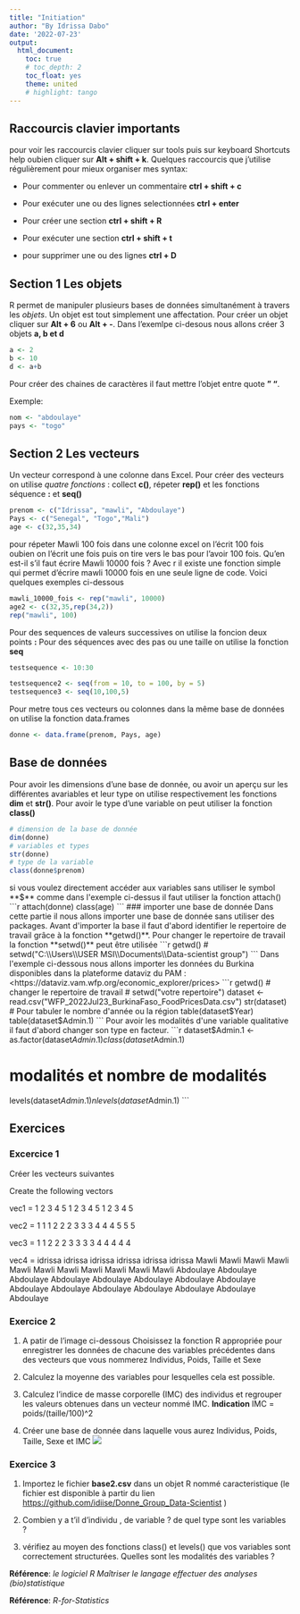 ```yaml
---
title: "Initiation"
author: "By Idrissa Dabo"
date: '2022-07-23'
output:
  html_document:
    toc: true
    # toc_depth: 2
    toc_float: yes
    theme: united
    # highlight: tango
---
```


## Raccourcis clavier importants
pour voir les raccourcis clavier cliquer sur tools  puis sur keyboard Shortcuts help oubien cliquer sur **Alt + shift + k**.
Quelques raccourcis que j'utilise régulièrement pour mieux organiser mes syntax:

* Pour commenter ou enlever un commentaire **ctrl + shift + c**

* Pour exécuter une ou des lignes selectionnées **ctrl + enter**

* Pour créer une section **ctrl + shift + R**

* Pour exécuter une section **ctrl + shift + t**

* pour supprimer une ou des lignes **ctrl + D**

## Section 1 Les objets
R permet de manipuler plusieurs bases de données simultanément à travers les *objets*.
Un objet est tout simplement une affectation. Pour créer un objet cliquer sur **Alt + 6** ou **Alt + -**. Dans l'exemlpe ci-desous nous allons créer 3 objets **a, b et d**
```r
a <- 2
b <- 10
d <- a+b
```
Pour créer des chaines de caractères il faut mettre l'objet entre quote **" "**.

Exemple:
```r
nom <- "abdoulaye"
pays <- "togo"
```

## Section 2  Les vecteurs
Un vecteur correspond à une colonne dans Excel. Pour créer des vecteurs on utilise *_quatre fonctions_* : collect **c()**, répeter **rep()** et les fonctions séquence **:** et **seq()** 
```r
prenom <- c("Idrissa", "mawli", "Abdoulaye")
Pays <- c("Senegal", "Togo","Mali")
age <- c(32,35,34)
```
pour répeter Mawli 100 fois dans une colonne excel on l'écrit 100 fois oubien on l'écrit une fois puis on tire vers le bas pour l'avoir 100 fois. Qu'en est-il s'il faut écrire Mawli 10000 fois ? Avec r il existe une fonction simple qui permet d'écrire mawli 10000 fois en une seule ligne de code. Voici quelques exemples ci-dessous
```r
mawli_10000_fois <- rep("mawli", 10000)
age2 <- c(32,35,rep(34,2))
rep("mawli", 100)
```
Pour des sequences de valeurs successives on utilise la foncion deux points **:**
Pour des séquences avec des pas ou une taille on utilise la fonction  **seq**
```r
testsequence <- 10:30

testsequence2 <- seq(from = 10, to = 100, by = 5)
testsequence3 <- seq(10,100,5)
```
Pour metre tous ces vecteurs ou colonnes dans la même base de données on utilise la fonction data.frames
```r
donne <- data.frame(prenom, Pays, age)
```
## Base de données
Pour avoir les dimensions d'une base de donnée, ou avoir un aperçu sur les différentes avariables et leur type on utilise respectivement les fonctions **dim** et **str()**. Pour avoir le type d'une variable on peut utiliser la fonction **class()**
```r
# dimension de la base de donnée
dim(donne)
# variables et types
str(donne)
# type de la variable
class(donne$prenom)
```
 si vous voulez directement accéder aux variables sans utiliser le symbol **$** comme dans l'exemple ci-dessus il faut utiliser la fonction attach()
```r
attach(donne)
class(age)
```
### importer une base de donnée
Dans cette partie il nous allons importer une base de donnée sans utiliser des packages. Avant d'importer la base il faut d'abord identifier le repertoire de travail grâce à la fonction **getwd()**. Pour changer le repertoire de travail la fonction **setwd()** peut être utilisée
```r
getwd()
# setwd("C:\\Users\\USER MSI\\Documents\\Data-scientist group")
```
Dans l'exemple ci-dessous nous allons importer les données du Burkina disponibles dans la plateforme dataviz du PAM : 
<https://dataviz.vam.wfp.org/economic_explorer/prices> 
```r
getwd()
# changer le repertoire de travail
# setwd("votre repertoire") 
dataset <- read.csv("WFP_2022Jul23_BurkinaFaso_FoodPricesData.csv")
str(dataset)
# Pour tabuler le nombre d'année ou la région
table(dataset$Year)
table(dataset$Admin.1)
```
Pour avoir les modalités d'une variable qualitative il faut d'abord changer son type en facteur.
```r
dataset$Admin.1 <- as.factor(dataset$Admin.1)
class(dataset$Admin.1)

# modalités et nombre de modalités
levels(dataset$Admin.1)
nlevels(dataset$Admin.1)
```

## Exercices

### Excercice 1

Créer les vecteurs suivantes

Create the following vectors

vec1 = 1 2 3 4 5 1 2 3 4 5 1 2 3 4 5

vec2 = 1 1 1 2 2 2 3 3 3 4 4 4 5 5 5

vec3 = 1 1 2 2 2 3 3 3 3 4 4 4 4 4

vec4 = idrissa idrissa idrissa idrissa idrissa idrissa Mawli Mawli Mawli Mawli Mawli Mawli Mawli Mawli Mawli Mawli Mawli Abdoulaye Abdoulaye Abdoulaye Abdoulaye Abdoulaye Abdoulaye Abdoulaye Abdoulaye Abdoulaye Abdoulaye Abdoulaye Abdoulaye Abdoulaye Abdoulaye Abdoulaye

### Exercice 2
1.  A patir de l'image ci-dessous Choisissez la fonction R appropriée pour enregistrer les données de chacune des variables précédentes dans des vecteurs que vous nommerez Individus, Poids, Taille et Sexe

2. Calculez la moyenne des variables pour lesquelles cela est possible.

3. Calculez l'indice de masse corporelle (IMC) des individus et regrouper les valeurs obtenues dans un vecteur nommé IMC. **Indication** IMC = poids/(taille/100)^2

4. Créer une base de donnée dans laquelle vous aurez Individus, Poids, Taille, Sexe et IMC
![](C:\Users\USER MSI\Documents\R Project\initiationFR/Data.PNG)


### Exercice 3

1. Importez le fichier **base2.csv**  dans un objet R nommé caracteristique (le fichier est disponible à partir du lien <https://github.com/idiise/Donne_Group_Data-Scientist> )

2. Combien y a t'il d'individu , de variable ? de quel type sont les variables  ?

3. vérifiez au moyen des fonctions class() et levels() que vos variables sont correctement
structurées. Quelles sont les modalités des variables ?

**Référence**: *_le logiciel R Maîtriser le langage effectuer des analyses (bio)statistique_*

**Référence**: *_R-for-Statistics_*